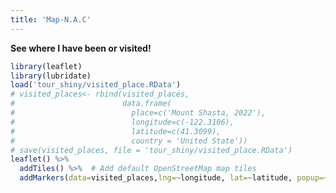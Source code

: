 ```yaml
---
title: 'Map-N.A.C'
---
```

<!-- arg' should be one of “default”, “bootstrap”, “cerulean”, “cosmo”, “darkly”, “flatly”, “journal”, “lumen”, “paper”, “readable”, “sandstone”, “simplex”, “spacelab”, “united”, “yeti” -->

**See where I have been or visited!**

<!-- <iframe src="https://allenansa.shinyapps.io/tour_shiny/" width="1100" height='900' frameBorder="0"> -->
<!-- </iframe> -->

```r
library(leaflet)
library(lubridate)
load('tour_shiny/visited_place.RData')
# visited_places<- rbind(visited_places,
#                        data.frame(
#                          place=c('Mount Shasta, 2022'),
#                          longitude=c(-122.3106),
#                          latitude=c(41.3099),
#                          country = 'United State'))
# save(visited_places, file = 'tour_shiny/visited_place.RData')
leaflet() %>%
  addTiles() %>%  # Add default OpenStreetMap map tiles
  addMarkers(data=visited_places,lng=~longitude, lat=~latitude, popup=~place,icon=~icons(iconWidth=.1,iconHeight=.2),clusterOptions = markerClusterOptions()) 

```




